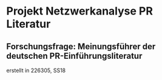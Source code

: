 # Projekt Netzwerkanalyse PR Literatur
## Forschungsfrage: Meinungsführer der deutschen PR-Einführungsliteratur
erstellt in 226305, SS18
